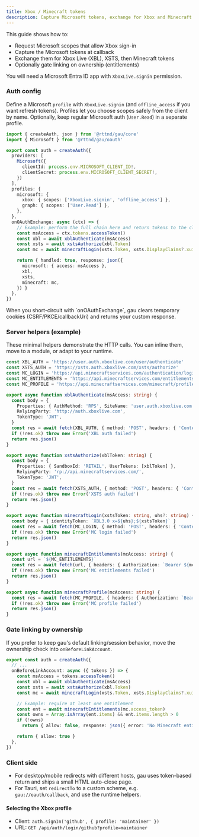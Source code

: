 ```yaml
---
title: Xbox / Minecraft tokens
description: Capture Microsoft tokens, exchange for Xbox and Minecraft tokens, and gate linking by entitlement.
---
```



This guide shows how to:

- Request Microsoft scopes that allow Xbox sign-in
- Capture the Microsoft tokens at callback
- Exchange them for Xbox Live (XBL), XSTS, then Minecraft tokens
- Optionally gate linking on ownership (entitlements)

You will need a Microsoft Entra ID app with `XboxLive.signin` permission.

### Auth config

Define a Microsoft `profile` with `XboxLive.signin` (and `offline_access` if you want refresh tokens).
Profiles let you choose scopes safely from the client by name.
Optionally, keep regular Microsoft auth (`User.Read`) in a separate profile.

```ts title="auth.ts"
import { createAuth, json } from '@rttnd/gau/core'
import { Microsoft } from '@rttnd/gau/oauth'

export const auth = createAuth({
  providers: [
    Microsoft({
      clientId: process.env.MICROSOFT_CLIENT_ID!,
      clientSecret: process.env.MICROSOFT_CLIENT_SECRET!,
    })
  ],
  profiles: {
    microsoft: {
      xbox: { scopes: ['XboxLive.signin', 'offline_access'] },
      graph: { scopes: ['User.Read'] },
    },
  },
  onOAuthExchange: async (ctx) => {
    // Example: perform the full chain here and return tokens to the client
    const msAccess = ctx.tokens.accessToken()
    const xbl = await xblAuthenticate(msAccess)
    const xsts = await xstsAuthorize(xbl.Token)
    const mc = await minecraftLogin(xsts.Token, xsts.DisplayClaims?.xui?.[0]?.uhs)

    return { handled: true, response: json({
      microsoft: { access: msAccess },
      xbl,
      xsts,
      minecraft: mc,
    }) }
  },
})
```

<Aside type="note">When you short-circuit with `onOAuthExchange`, gau clears temporary cookies (CSRF/PKCE/callbackUri) and returns your custom response.</Aside>

### Server helpers (example)

These minimal helpers demonstrate the HTTP calls. You can inline them, move to a module, or adapt to your runtime.

```ts title="server/xbox.ts"
const XBL_AUTH = 'https://user.auth.xboxlive.com/user/authenticate'
const XSTS_AUTH = 'https://xsts.auth.xboxlive.com/xsts/authorize'
const MC_LOGIN = 'https://api.minecraftservices.com/authentication/login_with_xbox'
const MC_ENTITLEMENTS = 'https://api.minecraftservices.com/entitlements/license'
const MC_PROFILE = 'https://api.minecraftservices.com/minecraft/profile'

export async function xblAuthenticate(msAccess: string) {
  const body = {
    Properties: { AuthMethod: 'RPS', SiteName: 'user.auth.xboxlive.com', RpsTicket: `d=${msAccess}` },
    RelyingParty: 'http://auth.xboxlive.com',
    TokenType: 'JWT',
  }
  const res = await fetch(XBL_AUTH, { method: 'POST', headers: { 'Content-Type': 'application/json' }, body: JSON.stringify(body) })
  if (!res.ok) throw new Error('XBL auth failed')
  return res.json()
}

export async function xstsAuthorize(xblToken: string) {
  const body = {
    Properties: { SandboxId: 'RETAIL', UserTokens: [xblToken] },
    RelyingParty: 'rp://api.minecraftservices.com/',
    TokenType: 'JWT',
  }
  const res = await fetch(XSTS_AUTH, { method: 'POST', headers: { 'Content-Type': 'application/json' }, body: JSON.stringify(body) })
  if (!res.ok) throw new Error('XSTS auth failed')
  return res.json()
}

export async function minecraftLogin(xstsToken: string, uhs?: string) {
  const body = { identityToken: `XBL3.0 x=${uhs};${xstsToken}` }
  const res = await fetch(MC_LOGIN, { method: 'POST', headers: { 'Content-Type': 'application/json' }, body: JSON.stringify(body) })
  if (!res.ok) throw new Error('MC login failed')
  return res.json()
}

export async function minecraftEntitlements(mcAccess: string) {
  const url = `${MC_ENTITLEMENTS}`
  const res = await fetch(url, { headers: { Authorization: `Bearer ${mcAccess}` } })
  if (!res.ok) throw new Error('MC entitlements failed')
  return res.json()
}

export async function minecraftProfile(mcAccess: string) {
  const res = await fetch(MC_PROFILE, { headers: { Authorization: `Bearer ${mcAccess}` } })
  if (!res.ok) throw new Error('MC profile failed')
  return res.json()
}
```

### Gate linking by ownership

If you prefer to keep gau's default linking/session behavior, move the ownership check into `onBeforeLinkAccount`.

```ts title="auth.ts"
export const auth = createAuth({
  // ...
  onBeforeLinkAccount: async ({ tokens }) => {
    const msAccess = tokens.accessToken()
    const xbl = await xblAuthenticate(msAccess)
    const xsts = await xstsAuthorize(xbl.Token)
    const mc = await minecraftLogin(xsts.Token, xsts.DisplayClaims?.xui?.[0]?.uhs)

    // Example: require at least one entitlement
    const ent = await minecraftEntitlements(mc.access_token)
    const owns = Array.isArray(ent.items) && ent.items.length > 0
    if (!owns)
      return { allow: false, response: json({ error: 'No Minecraft entitlement' }, { status: 403 }) }

    return { allow: true }
  },
})
```

### Client side

- For desktop/mobile redirects with different hosts, gau uses token-based return and ships a small HTML auto-close page.
- For Tauri, set `redirectTo` to a custom scheme, e.g. `gau://oauth/callback`, and use the runtime helpers.

#### Selecting the Xbox profile

- Client: `auth.signIn('github', { profile: 'maintainer' })`
- URL: `GET /api/auth/login/github?profile=maintainer`
